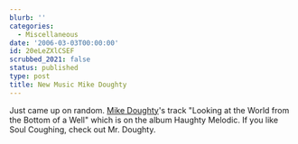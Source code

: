```yaml
---
blurb: ''
categories:
  - Miscellaneous
date: '2006-03-03T00:00:00'
id: 20eLeZXlCSEF
scrubbed_2021: false
status: published
type: post
title: New Music Mike Doughty
---
```


Just came up on random.
[Mike Doughty](http://www.mikedoughty.com/ "Mike Doughty's Site")'s
track "Looking at the World from the Bottom of a Well" which is on
the album Haughty Melodic. If you like Soul Coughing, check out Mr.
Doughty.
